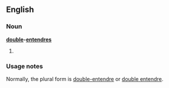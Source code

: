==English==

===Noun===
'''[[double]]-[[entendre]]s'''

# {{context|nonstandard}} {{alternative spelling of|double entendres}}

===Usage notes===
Normally, the plural form is [[double-entendre]] or [[double entendre]].